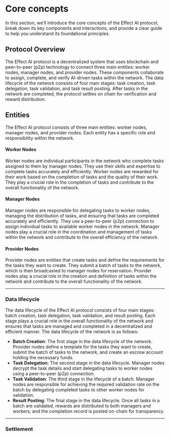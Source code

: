 # Core concepts
In this section, we’ll introduce the core concepts of the Effect AI protocol, break down its key components and interactions, and provide a clear guide to help you understand its foundational principles.

## Protocol Overview
The Effect AI protocol is a decentralized system that uses blockchain and peer-to-peer (p2p) technology to connect three main entities: worker nodes, manager nodes, and provider nodes. These components collaborate to assign, complete, and verify AI-driven tasks within the network. The data lifecycle of the network consists of four main stages: task creation, task delegation, task validation, and task result posting. After tasks in the network are completed, the protocol settles on chain for verification and reward distribution.

## Entities
The Effect AI protocol consists of three main entities: worker nodes, manager nodes, and provider nodes. Each entity has a specific role and responsibility within the network.


#### Worker Nodes
Worker nodes are individual participants in the network who complete tasks assigned to them by manager nodes. They use their skills and expertise to complete tasks accurately and efficiently. Worker nodes are rewarded for their work based on the completion of tasks and the quality of their work. They play a crucial role in the completion of tasks and contribute to the overall functionality of the network.

#### Manager Nodes
Manager nodes are responsible for delegating tasks to worker nodes, managing the distribution of tasks, and ensuring that tasks are completed accurately and efficiently. They use a peer-to-peer (p2p) connection to assign individual tasks to available worker nodes in the network. Manager nodes play a crucial role in the coordination and management of tasks within the network and contribute to the overall efficiency of the network.

#### Provider Nodes
Provider nodes are entities that create tasks and define the requirements for the tasks they want to create. They submit a batch of tasks to the network, which is then broadcasted to manager nodes for reservation. Provider nodes play a crucial role in the creation and definition of tasks within the network and contribute to the overall functionality of the network.

---


### Data lifecycle
The data lifecycle of the Effect AI protocol consists of four main stages: batch creation, task delegation, task validation, and result posting. Each stage plays a crucial role in the overall functionality of the network and ensures that tasks are managed and completed in a decentralized and efficient manner. The data lifecycle of the network is as follows:
- **Batch Creation**: The first stage in the data lifecycle of the network. Provider nodes define a template for the tasks they want to create, submit the batch of tasks to the network, and create an escrow account holding the necessary funds.
- **Task Delegation**: The second stage in the data lifecycle. Manager nodes decrypt the task details and start delegating tasks to worker nodes using a peer-to-peer (p2p) connection.
- **Task Validation**: The third stage in the lifecycle of a batch. Manager nodes are responsible for achieving the required validation rate on the batch by delegating completed tasks to other worker nodes for validation.
- **Result Posting**: The final stage in the data lifecycle. Once all tasks in a batch are validated, rewards are distributed to both managers and workers, and the completion record is posted on-chain for transparency.

---

### Settlement

